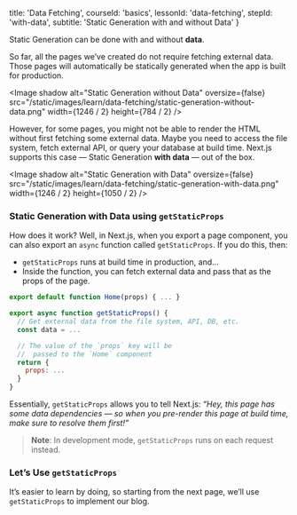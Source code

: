 
  title: 'Data Fetching',
  courseId: 'basics',
  lessonId: 'data-fetching',
  stepId: 'with-data',
  subtitle: 'Static Generation with and without Data'
}

Static Generation can be done with and without **data**.

So far, all the pages we’ve created do not require fetching external data. Those pages will automatically be statically generated when the app is built for production.

<Image
  shadow
  alt="Static Generation without Data"
  oversize={false}
  src="/static/images/learn/data-fetching/static-generation-without-data.png"
  width={1246 / 2}
  height={784 / 2}
/>

However, for some pages, you might not be able to render the HTML without first fetching some external data. Maybe you need to access the file system, fetch external API, or query your database at build time. Next.js supports this case — Static Generation **with data** — out of the box.

<Image
  shadow
  alt="Static Generation with Data"
  oversize={false}
  src="/static/images/learn/data-fetching/static-generation-with-data.png"
  width={1246 / 2}
  height={1050 / 2}
/>

### Static Generation with Data using `getStaticProps`

How does it work? Well, in Next.js, when you export a page component, you can also export an `async` function called `getStaticProps`. If you do this, then:

- `getStaticProps` runs at build time in production, and…
- Inside the function, you can fetch external data and pass that as the props of the page.

```jsx
export default function Home(props) { ... }

export async function getStaticProps() {
  // Get external data from the file system, API, DB, etc.
  const data = ...

  // The value of the `props` key will be
  //  passed to the `Home` component
  return {
    props: ...
  }
}
```

Essentially, `getStaticProps` allows you to tell Next.js: _“Hey, this page has some data dependencies — so when you pre-render this page at build time, make sure to resolve them first!”_

> **Note**: In development mode, `getStaticProps` runs on each request instead.

### Let’s Use `getStaticProps`

It’s easier to learn by doing, so starting from the next page, we’ll use `getStaticProps` to implement our blog.

